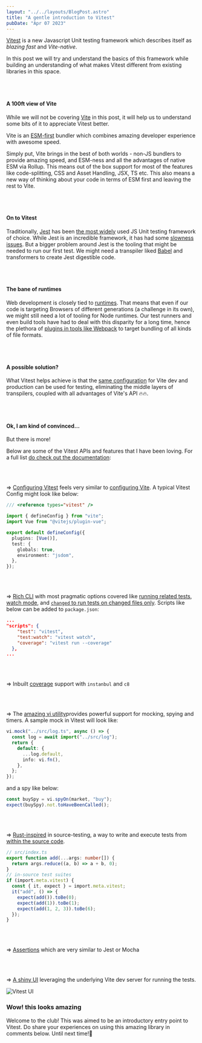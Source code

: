 ```yaml
---
layout: "../../layouts/BlogPost.astro"
title: "A gentle introduction to Vitest"
pubDate: "Apr 07 2023"
---
```


[Vitest](https://vitest.dev/) is a new Javascript Unit testing framework which describes itself as _blazing fast_ and _Vite-native_.

In this post we will try and understand the basics of this framework while building an understanding of what makes Vitest different from existing libraries in this space.

<br />
<br />

#### A 100ft view of Vite

While we will not be covering [Vite](https://vitejs.dev/) in this post, it will help us to understand some bits of it to appreciate Vitest better.

Vite is an [ESM-first](https://vitejs.dev/guide/why.html#the-problems) bundler which combines amazing developer experience with awesome speed.

Simply put, Vite brings in the best of both worlds - non-JS bundlers to provide amazing speed, and ESM-ness and all the advantages of native ESM via Rollup.
This means out of the box support for most of the features like code-splitting, CSS and Asset Handling, JSX, TS etc.
This also means a new way of thinking about your code in terms of ESM first and leaving the rest to Vite.

<br />
<br />

#### On to Vitest

Traditionally, [Jest](https://jestjs.io/) has been [the most widely](https://2022.stateofjs.com/en-US/libraries/testing/) used JS Unit testing framework of choice.
While Jest is an incredible framework, it has had some [slowness issues](https://blog.bitsrc.io/why-is-my-jest-suite-so-slow-2a4859bb9ac0).
But a bigger problem around Jest is the tooling that might be needed to run our first test. We might need a transpiler liked [Babel](https://babeljs.io/) and transformers to create Jest digestible code.

<br />
<br />

#### The bane of runtimes

Web development is closely tied to [runtimes](https://www.codecademy.com/article/introduction-to-javascript-runtime-environments). That means that even if our code is targeting Browsers of different generations (a challenge in its own), we might still need a lot of tooling for Node runtimes.
Our test runners and even build tools have had to deal with this disparity for a long time, hence the plethora of [plugins in tools like Webpack](https://webpack.js.org/plugins/) to target bundling of all kinds of file formats.

<br />
<br />

#### A possible solution?

What Vitest helps achieve is that the [same configuration](https://vitejs.dev/config/) for Vite dev and production can be used for testing, eliminating the middle layers of transpilers, coupled with all advantages of Vite's API 🔥🔥.

<br />
<br />

#### Ok, I am kind of convinced...

But there is more!

Below are some of the Vitest APIs and features that I have been loving.
For a full list [do check out the documentation](https://vitest.dev/api/):

<br />
<br />

=> [Configuring Vitest](https://vitest.dev/guide/#configuring-vitest) feels very similar to [configuring Vite](https://vitejs.dev/config/). A typical Vitest Config might look like below:

```ts
/// <reference types="vitest" />

import { defineConfig } from "vite";
import Vue from "@vitejs/plugin-vue";

export default defineConfig({
  plugins: [Vue()],
  test: {
    globals: true,
    environment: "jsdom",
  },
});
```

<br />
<br />

=> [Rich CLI](https://vitest.dev/guide/cli.html) with most pragmatic options covered like [running related tests](https://vitest.dev/guide/cli.html#vitest-related), [watch mode](https://vitest.dev/guide/cli.html#vitest-watch), and [`changed` to run tests on changed files only](https://vitest.dev/guide/cli.html#changed). Scripts like below can be added to `package.json`:

```json
...
"scripts": {
    "test": "vitest",
    "test:watch": "vitest watch",
    "coverage": "vitest run --coverage"
  },
...
```

<br />
<br />

=> Inbuilt [coverage](https://vitest.dev/guide/coverage.html) support with `instanbul` and `c8`

<br />
<br />

=> The [amazing vi utility](https://vitest.dev/api/vi.html)provides powerful support for mocking, spying and timers. A sample mock in Vitest will look like:

```ts
vi.mock("../src/log.ts", async () => {
  const log = await import("../src/log");
  return {
    default: {
      ...log.default,
      info: vi.fn(),
    },
  };
});
```

and a spy like below:

```ts
const buySpy = vi.spyOn(market, "buy");
expect(buySpy).not.toHaveBeenCalled();
```

<br />
<br />

=> [Rust-inspired](https://doc.rust-lang.org/book/ch11-03-test-organization.html#the-tests-module-and-cfgtest) in source-testing, a way to write and execute tests from [within the source code](https://vitest.dev/guide/in-source.html).

```ts
// src/index.ts
export function add(...args: number[]) {
  return args.reduce((a, b) => a + b, 0);
}
// in-source test suites
if (import.meta.vitest) {
  const { it, expect } = import.meta.vitest;
  it("add", () => {
    expect(add()).toBe(0);
    expect(add(1)).toBe(1);
    expect(add(1, 2, 3)).toBe(6);
  });
}
```

<br />
<br />

=> [Assertions](https://vitest.dev/api/expect.html) which are very similar to Jest or Mocha

<br />
<br />

=> [A shiny UI](https://vitest.dev/guide/ui.html) leveraging the underlying Vite dev server for running the tests.

![Vitest UI](https://dev-to-uploads.s3.amazonaws.com/uploads/articles/30e4h3e3w8bynwl8mlqd.png)

### Wow! this looks amazing

Welcome to the club!
This was aimed to be an introductory entry point to Vitest.
Do share your experiences on using this amazing library in comments below.
Until next time!🖖
